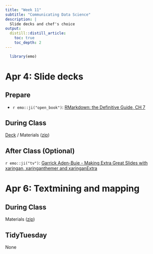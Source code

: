 ```yaml
---
title: "Week 11"
subtitle: "Communicating Data Science"
description: |
  Slide decks and chef's choice
output:
  distill::distill_article:
    toc: true
    toc_depth: 2
---
```


```r
  library(emo)
```


# Apr 4: Slide decks

## Prepare

* `r emo::ji("open_book")`: [RMarkdown: the Definitive Guide, CH 7](https://bookdown.org/yihui/rmarkdown/xaringan.html)

## During Class

[Deck](https://ericpgreen.github.io/glhlth562/materials/communicating3/communicating3_deck.html) / Materials ([zip](https://www.dropbox.com/s/b8gly9oh7ovnrzt/communicating3.zip?dl=1))

## After Class (Optional)

`r emo::ji("tv")`: [Garrick Aden-Buie - Making Extra Great Slides with xaringan, xaringanthemer and xaringanExtra](https://youtu.be/FHy6NseH8yk)

# Apr 6: Textmining and mapping

## During Class

Materials ([zip](https://www.dropbox.com/s/qbw26htfm5lpma6/chefschoice.zip?dl=1))


## TidyTuesday

None
